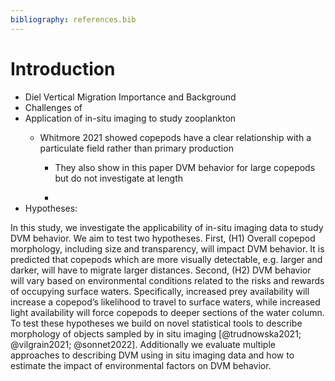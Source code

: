 ```yaml
---
bibliography: references.bib
---
```


# Introduction

-   Diel Vertical Migration Importance and Background
-   Challenges of
-   Application of in-situ imaging to study zooplankton
    -   Whitmore 2021 showed copepods have a clear relationship with a particulate field rather than primary production

        -   They also show in this paper DVM behavior for large copepods but do not investigate at length

        -   
-   Hypotheses:

In this study, we investigate the applicability of in-situ imaging data to study DVM behavior. We aim to test two hypotheses. First, (H1) Overall copepod morphology, including size and transparency, will impact DVM behavior. It is predicted that copepods which are more visually detectable, e.g. larger and darker, will have to migrate larger distances. Second, (H2) DVM behavior will vary based on environmental conditions related to the risks and rewards of occupying surface waters. Specifically, increased prey availability will increase a copepod's likelihood to travel to surface waters, while increased light availability will force copepods to deeper sections of the water column. To test these hypotheses we build on novel statistical tools to describe morphology of objects sampled by in situ imaging [@trudnowska2021; @vilgrain2021; @sonnet2022]. Additionally we evaluate multiple approaches to describing DVM using in situ imaging data and how to estimate the impact of environmental factors on DVM behavior.
